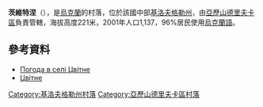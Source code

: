 {{coord|48|57|32|N|32|30|0|E|scale:100000_region:UA|display=title}}

'''茨維特涅'''（{{lang-uk|Цвітне}}），是[[烏克蘭|烏克蘭]]的村落，位於該國中部[[基洛夫格勒州|基洛夫格勒州]]，由[[亞歷山德里夫卡區_(基洛夫格勒州)|亞歷山德里夫卡區]]負責管轄，海拔高度221米，2001年人口1,137，96%居民使用[[烏克蘭語|烏克蘭語]]。

==參考資料==
* [http://weather.in.ua/ua/kirovogradskaja/27661 Погода в селі Цвітне] {{Wayback|url=http://weather.in.ua/ua/kirovogradskaja/27661 |date=20111220183507 }}
*[http://gska2.rada.gov.ua/pls/z7502/A005?rdat1=30.01.2010&rf7571=17431 Цвітне]{{dead link|date=2018年4月 |bot=InternetArchiveBot |fix-attempted=yes }}

{{DEFAULTSORT:Цвітне}}
[[Category:基洛夫格勒州村落|Category:基洛夫格勒州村落]]
[[Category:亞歷山德里夫卡區村落|Category:亞歷山德里夫卡區村落]]


{{Kirovohrad-geo-stub}}